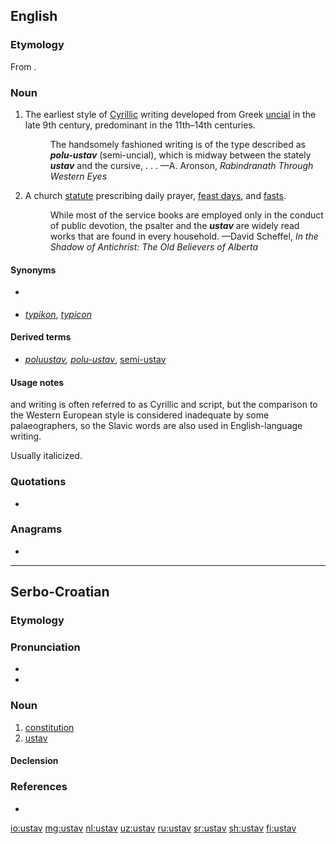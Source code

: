{{also|ústav}}
==English==
{{wikipedia|Uncial script|mul=Typikon}}

===Etymology===
From {{etyl|cu|en}} {{m|cu|оуставъ||tr=ustavŭ}}.

===Noun===
{{en-noun}}

# {{lb|en|palaeography}} The earliest style of [[Cyrillic]] writing developed from Greek [[uncial]] in the late 9th century, predominant in the 11th–14th centuries.
#: The handsomely fashioned writing is of the type described as '''''polu-ustav''''' (semi-uncial), which is midway between the stately '''''ustav''''' and the cursive, . . . —A. Aronson, ''Rabindranath Through Western Eyes''
# {{lb|en|Eastern Orthodoxy}} A church [[statute]] prescribing daily prayer, [[feast day]]s, and [[fast]]s.
#: While most of the service books are employed only in the conduct of public devotion, the psalter and the '''''ustav''''' are widely read works that are found in every household. —David Scheffel, ''In the Shadow of Antichrist: The Old Believers of Alberta''

====Synonyms====
* {{sense|palaeography}} {{l|en|uncial}}
* {{sense|Eastern Orthodoxy}} ''[[typikon]]'', ''[[typicon]]''

====Derived terms====
* {{sense|palaeography}} ''[[poluustav]], [[polu-ustav]]'', [[semi-ustav]]

====Usage notes====
{{term||Ustav}} and {{term|poluustav}} writing is often referred to as Cyrillic {{term|uncial}} and {{term|semi-uncial}} script, but the comparison to the Western European style is considered inadequate by some palaeographers, so the Slavic words are also used in English-language writing.

Usually italicized.

===Quotations===
* {{seeCites}}

===Anagrams===
* {{l|en|vatus}}

----

==Serbo-Croatian==

===Etymology===
{{prefix|u|stav|lang=sh}}

===Pronunciation===
* {{IPA|/ûstaːʋ/|lang=sh}}
* {{hyphenation|u|stav|lang=sh}}

===Noun===
{{sh-noun|g=m|head=ȕstāv|r|устав|у̏ста̄в}}

# [[constitution]]
# [[#English|ustav]]

====Declension====
{{sh-decl-noun
|ustav|ustavi
|ustava|ustava
|ustavu|ustavima
|ustav|ustave
|ustave|ustavi
|ustavu|ustavima
|ustavom|ustavima
}}

===References===
* {{R:sh:HJP|f19gXRh%2B}}

[[io:ustav]]
[[mg:ustav]]
[[nl:ustav]]
[[uz:ustav]]
[[ru:ustav]]
[[sr:ustav]]
[[sh:ustav]]
[[fi:ustav]]